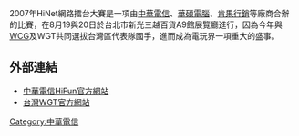 {{Unreferenced|time=2021-09-12T07:57:13+00:00}}
2007年HiNet網路擂台大賽是一項由[[中華電信|中華電信]]、[[華碩電腦|華碩電腦]]、[[肯果行銷|肯果行銷]]等廠商合辦的比賽，在8月19與20日於台北市新光三越百貨A9館展覽廳進行，因為今年與[[WCG|WCG]]及WGT共同選拔台灣區代表隊國手，進而成為電玩界一項重大的盛事。

== 外部連結 ==
{{Wikinewscat}}
*[https://web.archive.org/web/20070603042125/http://hifun.hinet.net/ 中華電信HiFun官方網站]
*[https://web.archive.org/web/20070818061849/http://tw.worldgamemaster.org/ 台灣WGT官方網站]
{{TW-stub}}
[[Category:中華電信|Category:中華電信]]